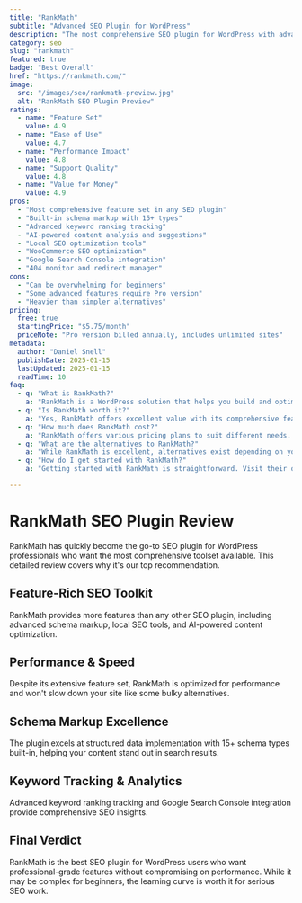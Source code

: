 ```yaml
---
title: "RankMath"
subtitle: "Advanced SEO Plugin for WordPress"
description: "The most comprehensive SEO plugin for WordPress with advanced features, schema markup, and AI-powered content analysis. Perfect for serious SEO professionals."
category: seo
slug: "rankmath"
featured: true
badge: "Best Overall"
href: "https://rankmath.com/"
image:
  src: "/images/seo/rankmath-preview.jpg"
  alt: "RankMath SEO Plugin Preview"
ratings:
  - name: "Feature Set"
    value: 4.9
  - name: "Ease of Use"
    value: 4.7
  - name: "Performance Impact"
    value: 4.8
  - name: "Support Quality"
    value: 4.8
  - name: "Value for Money"
    value: 4.9
pros:
  - "Most comprehensive feature set in any SEO plugin"
  - "Built-in schema markup with 15+ types"
  - "Advanced keyword ranking tracking"
  - "AI-powered content analysis and suggestions"
  - "Local SEO optimization tools"
  - "WooCommerce SEO optimization"
  - "Google Search Console integration"
  - "404 monitor and redirect manager"
cons:
  - "Can be overwhelming for beginners"
  - "Some advanced features require Pro version"
  - "Heavier than simpler alternatives"
pricing:
  free: true
  startingPrice: "$5.75/month"
  priceNote: "Pro version billed annually, includes unlimited sites"
metadata:
  author: "Daniel Snell"
  publishDate: 2025-01-15
  lastUpdated: 2025-01-15
  readTime: 10
faq:
  - q: "What is RankMath?"
    a: "RankMath is a WordPress solution that helps you build and optimize your website with powerful features and excellent performance."
  - q: "Is RankMath worth it?"
    a: "Yes, RankMath offers excellent value with its comprehensive feature set, regular updates, and reliable support. It's a solid investment for serious WordPress users."
  - q: "How much does RankMath cost?"
    a: "RankMath offers various pricing plans to suit different needs. Check their official website for current pricing and special offers."
  - q: "What are the alternatives to RankMath?"
    a: "While RankMath is excellent, alternatives exist depending on your specific needs. Consider your requirements for features, budget, and ease of use when comparing options."
  - q: "How do I get started with RankMath?"
    a: "Getting started with RankMath is straightforward. Visit their official website, choose a plan that fits your needs, and follow their setup documentation or tutorials."

---
```


# RankMath SEO Plugin Review

RankMath has quickly become the go-to SEO plugin for WordPress professionals who want the most comprehensive toolset available. This detailed review covers why it's our top recommendation.

## Feature-Rich SEO Toolkit

RankMath provides more features than any other SEO plugin, including advanced schema markup, local SEO tools, and AI-powered content optimization.

## Performance & Speed

Despite its extensive feature set, RankMath is optimized for performance and won't slow down your site like some bulky alternatives.

## Schema Markup Excellence  

The plugin excels at structured data implementation with 15+ schema types built-in, helping your content stand out in search results.

## Keyword Tracking & Analytics

Advanced keyword ranking tracking and Google Search Console integration provide comprehensive SEO insights.

## Final Verdict

RankMath is the best SEO plugin for WordPress users who want professional-grade features without compromising on performance. While it may be complex for beginners, the learning curve is worth it for serious SEO work.